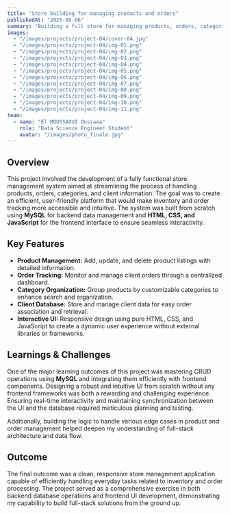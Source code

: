 ```yaml
---
title: "Store building for managing products and orders"
publishedAt: "2025-05-06"
summary: "Building a full store for managing products, orders, categories and clients using MySQL and a user interface fully built with HTML, CSS and javascript for better interactivity."
images:
  - "/images/projects/project-04/cover-04.jpg"
  - "/images/projects/project-04/img-01.png"
  - "/images/projects/project-04/img-02.png"
  - "/images/projects/project-04/img-03.png"
  - "/images/projects/project-04/img-04.png"
  - "/images/projects/project-04/img-05.png"
  - "/images/projects/project-04/img-06.png"
  - "/images/projects/project-04/img-07.png"
  - "/images/projects/project-04/img-08.png"
  - "/images/projects/project-04/img-09.png"
  - "/images/projects/project-04/img-10.png"
  - "/images/projects/project-04/img-11.png"
team:
  - name: "El MOUSSAOUI Oussama"
    role: "Data Science Engineer Student"
    avatar: "/images/photo_finale.jpg"
---
```


## Overview
This project involved the development of a fully functional store management system aimed at streamlining the process of handling products, orders, categories, and client information. The goal was to create an efficient, user-friendly platform that would make inventory and order tracking more accessible and intuitive. The system was built from scratch using **MySQL** for backend data management and **HTML, CSS, and JavaScript** for the frontend interface to ensure seamless interactivity.

## Key Features
- **Product Management:** Add, update, and delete product listings with detailed information.
- **Order Tracking:** Monitor and manage client orders through a centralized dashboard.
- **Category Organization:** Group products by customizable categories to enhance search and organization.
- **Client Database:** Store and manage client data for easy order association and retrieval.
- **Interactive UI:** Responsive design using pure HTML, CSS, and JavaScript to create a dynamic user experience without external libraries or frameworks.

## Learnings & Challenges
One of the major learning outcomes of this project was mastering CRUD operations using **MySQL** and integrating them efficiently with frontend components. Designing a robust and intuitive UI from scratch without any frontend frameworks was both a rewarding and challenging experience. Ensuring real-time interactivity and maintaining synchronization between the UI and the database required meticulous planning and testing.

Additionally, building the logic to handle various edge cases in product and order management helped deepen my understanding of full-stack architecture and data flow.

## Outcome
The final outcome was a clean, responsive store management application capable of efficiently handling everyday tasks related to inventory and order processing. The project served as a comprehensive exercise in both backend database operations and frontend UI development, demonstrating my capability to build full-stack solutions from the ground up.